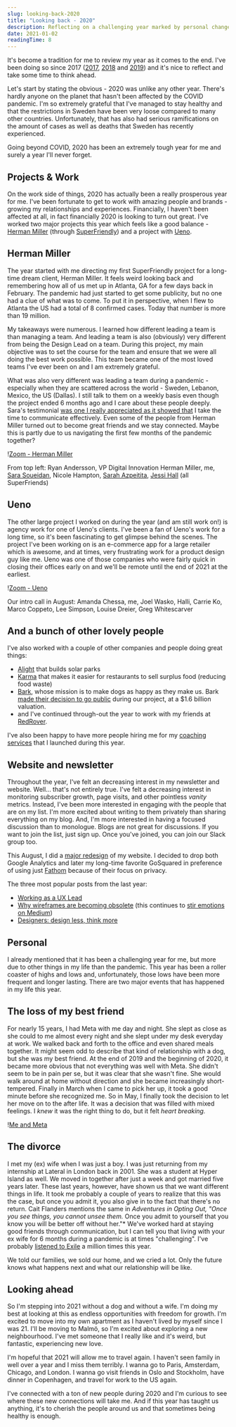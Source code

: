 ```yaml
---
slug: looking-back-2020
title: "Looking back - 2020"
description: Reflecting on a challenging year marked by personal changes, successful remote work transitions, and continued growth in digital design projects.
date: 2021-01-02
readingTime: 8
---
```


It's become a tradition for me to review my year as it comes to the end. I've been doing so since 2017 (<a href="/2017">2017</a>, <a href="/2018">2018</a> and <a href="/2019">2019</a>) and it's nice to reflect and take some time to think ahead.

Let's start by stating the obvious - 2020 was unlike any other year. There's hardly anyone on the planet that hasn't been affected by the COVID pandemic. I'm so extremely grateful that I've managed to stay healthy and that the restrictions in Sweden have been very loose compared to many other countries. Unfortunately, that has also had serious ramifications on the amount of cases as well as deaths that Sweden has recently experienced.

Going beyond COVID, 2020 has been an extremely tough year for me and surely a year I'll never forget.

## Projects & Work

On the work side of things, 2020 has actually been a really prosperous year for me. I've been fortunate to get to work with amazing people and brands - growing my relationships and experiences. Financially, I haven't been affected at all, in fact financially 2020 is looking to turn out great. I've worked two major projects this year which feels like a good balance - <a href="https://www.hermanmiller.com">Herman Miller</a> (through <a href="https://superfriendlydesign.systems">SuperFriendly</a>) and a project with <a href="https://ueno.co">Ueno</a>.

## Herman Miller

The year started with me directing my first SuperFriendly project for a long-time dream client, Herman Miller. It feels weird looking back and remembering how all of us met up in Atlanta, GA for a few days back in February. The pandemic had just started to get some publicity, but no one had a clue of what was to come. To put it in perspective, when I flew to Atlanta the US had a total of 8 confirmed cases. Today that number is more than 19 million.

My takeaways were numerous. I learned how different leading a team is than managing a team. And leading a team is also (obviously) very different from being the Design Lead on a team. During this project, my main objective was to set the course for the team and ensure that we were all doing the best work possible. This team became one of the most loved teams I've ever been on and I am extremely grateful.

What was also very different was leading a team during a pandemic - especially when they are scattered across the world - Sweden, Lebanon, Mexico, the US (Dallas). I still talk to them on a weekly basis even though the project ended 6 months ago and I care about these people deeply. Sara's testimonial <a href="/testimonials/">was one I really appreciated as it showed that</a> I take the time to communicate effectively. Even some of the people from Herman Miller turned out to become great friends and we stay connected. Maybe this is partly due to us navigating the first few months of the pandemic together?

!<a href="/images/articles/zoom-hermanmiller.webp">Zoom - Herman Miller</a>

From top left: Ryan Andersson, VP Digital Innovation Herman Miller, me, <a href="https://www.sarasoueidan.com">Sara Soueidan</a>, Nicole Hampton, <a href="https://www.sarahazpeitia.com">Sarah Azpeitita</a>, <a href="https://twitter.com/jessiofhall/">Jessi Hall</a> (all SuperFriends)

## Ueno

The other large project I worked on during the year (and am still work on!) is agency work for one of Ueno's clients. I've been a fan of Ueno's work for a long time, so it's been fascinating to get glimpse behind the scenes. The project I've been working on is an e-commerce app for a large retailer which is awesome, and at times, very frustrating work for a product design guy like me. Ueno was one of those companies who were fairly quick in closing their offices early on and we'll be remote until the end of 2021 at the earliest.

!<a href="/images/articles/zoom-ueno.webp">Zoom - Ueno</a>

Our intro call in August: Amanda Chessa, me, Joel Wasko, Halli, Carrie Ko, Marco Coppeto, Lee Simpson, Louise Dreier, Greg Whitescarver

## And a bunch of other lovely people

I've also worked with a couple of other companies and people doing great things:

- <a href="https://www.alight-energy.com">Alight</a> that builds solar parks
- <a href="https://karma.life">Karma</a> that makes it easier for restaurants to sell surplus food (reducing food waste)
- <a href="https://www.barkbox.com">Bark</a>, whose mission is to make dogs as happy as they make us. Bark <a href="https://www.wsj.com/articles/barkbox-to-be-acquired-in-1-6-billion-deal-11608174012?mod=searchresults_pos3&page=1">made their decision to go public</a> during our project, at a $1.6 billion valuation.
- and I've continued through-out the year to work with my friends at <a href="https://www.redroverk12.com">RedRover</a>.

I've also been happy to have more people hiring me for my <a href="/coaching">coaching services</a> that I launched during this year.

## Website and newsletter

Throughout the year, I've felt an decreasing interest in my newsletter and website. Well... that's not entirely true. I've felt a decreasing interest in monitoring subscriber growth, page visits, and other pointless _vanity_ metrics. Instead, I've been more interested in engaging with the people that are on my list. I'm more excited about writing to them privately than sharing everything on my blog. And, I'm more interested in having a focused discussion than to monologue. Blogs are not great for discussions. If you want to join the list, just sign up. Once you've joined, you can join our Slack group too.

This August, I did a <a href="https://twitter.com/antonsten/status/1290625467297468416?s=20">major redesign</a> of my website. I decided to drop both Google Analytics and later my long-time favorite GoSquared in preference of using just <a href="https://usefathom.com/ref/ZTSEBE">Fathom</a> because of their focus on privacy.

The three most popular posts from the last year:

- <a href="/uxlead/">Working as a UX Lead</a>
- <a href="/wireframes/">Why wireframes are becoming obsolete</a> (this continues to <a href="https://medium.com/swlh/why-wireframes-are-becoming-obsolete-f603e987797d">stir emotions on Medium</a>)
- <a href="/design-less/">Designers: design less, think more</a>

## Personal

I already mentioned that it has been a challenging year for me, but more due to other things in my life than the pandemic. This year has been a roller coaster of highs and lows and, unfortunately, those lows have been more frequent and longer lasting. There are two major events that has happened in my life this year.

## The loss of my best friend

For nearly 15 years, I had Meta with me day and night. She slept as close as she could to me almost every night and she slept under my desk everyday at work. We walked back and forth to the office and even shared meals together. It might seem odd to describe that kind of relationship with a dog, but she was my best friend. At the end of 2019 and the beginning of 2020, it became more obvious that not everything was well with Meta. She didn't seem to be in pain per se, but it was clear that she wasn't fine. She would walk around at home without direction and she became increasingly short-tempered. Finally in March when I came to pick her up, it took a good minute before she recognized me. So in May, I finally took the decision to let her move on to the after life. It was a decision that was filled with mixed feelings. I _knew_ it was the right thing to do, but it felt _heart breaking._

!<a href="/images/articles/antonmeta.webp">Me and Meta</a>

## The divorce

I met my (ex) wife when I was just a boy. I was just returning from my internship at Lateral in London back in 2001. She was a student at Hyper Island as well. We moved in together after just a week and got married five years later. These last years, however, have shown us that we want different things in life. It took me probably a couple of years to realize that this was the case, but once you admit it, you also give in to the fact that there's no return. Cait Flanders mentions the same in _Adventures in Opting Out, "Once you see things, you cannot unsee them._ Once you admit to yourself that you know you will be better off without her."\* We've worked hard at staying good friends through communication, but I can tell you that living with your ex wife for 6 months during a pandemic is at times "challenging". I've probably <a href="https://open.spotify.com/track/4pvb0WLRcMtbPGmtejJJ6y?si=A1nO7tq0Q5mOPD4KqvnxVw">listened to Exile</a> a million times this year.

We told our families, we sold our home, and we cried a lot. Only the future knows what happens next and what our relationship will be like.

## Looking ahead

So I'm stepping into 2021 without a dog and without a wife. I'm doing my best at looking at this as endless opportunities with freedom for growth. I'm excited to move into my own apartment as I haven't lived by myself since I was 21. I'll be moving to Malmö, so I'm excited about exploring a new neighbourhood. I've met someone that I really like and it's weird, but fantastic, experiencing new love.

I'm hopeful that 2021 will allow me to travel again. I haven't seen family in well over a year and I miss them terribly. I wanna go to Paris, Amsterdam, Chicago, and London. I wanna go visit friends in Oslo and Stockholm, have dinner in Copenhagen, and travel for work to the US again.

I've connected with a ton of new people during 2020 and I'm curious to see where these new connections will take me. And if this year has taught us anything, it's to cherish the people around us and that sometimes being healthy is enough.
